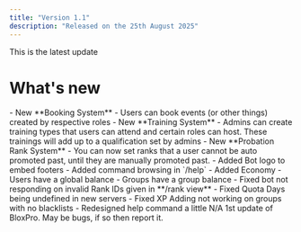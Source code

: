 ```yaml
---
title: "Version 1.1"
description: "Released on the 25th August 2025"
---
```


<Check>
  This is the latest update
</Check>

# What's new

<AccordionGroup>
  <Accordion title="Added" description="Added Features" icon="plus">
    - New **Booking System**
      - Users can book events (or other things) created by respective roles
    - New **Training System**
      - Admins can create training types that users can attend and certain roles can host. These trainings will add up to a qualification set by admins
    - New **Probation Rank System**
      - You can now set ranks that a user cannot be auto promoted past, until they are manually promoted past.
    - Added Bot logo to embed footers
    - Added command browsing in `/help` 
    - Added Economy
      - Users have a global balance
      - Groups have a group balance
  </Accordion>
  <Accordion title="Fixed" description="Bug Fixes" icon="wrench">
    - Fixed bot not responding on invalid Rank IDs given in **/rank view**
    - Fixed Quota Days being undefined in new servers
    - Fixed XP Adding not working on groups with no blacklists
  </Accordion>
  <Accordion title="Changed" description="Other Changes" icon="gear">
    - Redesigned help command a little
  </Accordion>
  <Accordion title="Removed" description="Removed Features" icon="trash">
    N/A
  </Accordion>
</AccordionGroup>

<Accordion title="Notes" description="Anything else" icon="sheet-plastic">
  1st update of BloxPro. May be bugs, if so then report it.
</Accordion>